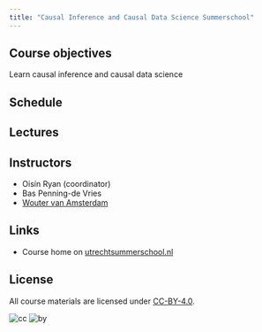 ```yaml
---
title: "Causal Inference and Causal Data Science Summerschool"
---
```


## Course objectives

Learn causal inference and causal data science

## Schedule

## Lectures

## Instructors

- Oisín Ryan (coordinator)
- Bas Penning-de Vries
- [Wouter van Amsterdam](https://vanamsterdam.github.io)

## Links

- Course home on [utrechtsummerschool.nl](https://utrechtsummerschool.nl/courses/healthcare/introduction-to-causal-inference-and-causal-data-science)

## License

All course materials are licensed under [CC-BY-4.0](https://creativecommons.org/licenses/by/4.0/).

![cc](https://mirrors.creativecommons.org/presskit/icons/cc.svg) ![by](https://mirrors.creativecommons.org/presskit/icons/by.svg)
